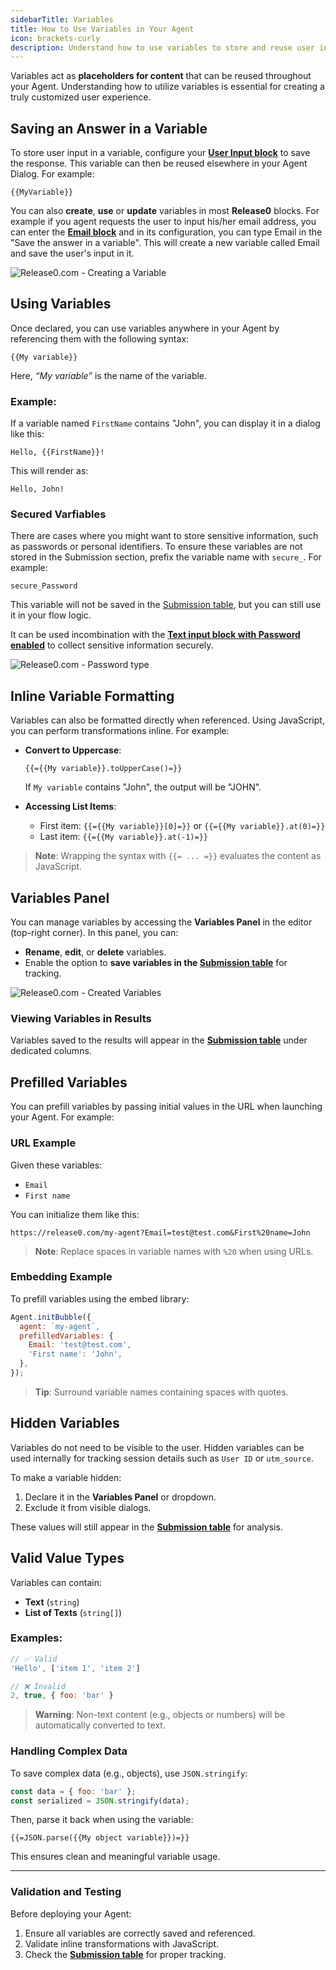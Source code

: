 ```yaml
---
sidebarTitle: Variables
title: How to Use Variables in Your Agent
icon: brackets-curly
description: Understand how to use variables to store and reuse user input for a customized agent experience in Release0. Learn to create, update, and display variables in your chatbot flows, including handling sensitive information securely.
---
```

Variables act as **placeholders for content** that can be reused throughout your Agent. Understanding how to utilize variables is essential for creating a truly customized user experience.

## Saving an Answer in a Variable

To store user input in a variable, configure your **[User Input block](/editor/blocks/user-inputs/text)** to save the response. This variable can then be reused elsewhere in your Agent Dialog. For example:

```plaintext
{{MyVariable}}
```

You can also **create**, **use** or **update** variables in most **Release0** blocks. For example if you agent requests the user to input his/her email address, you can enter the **[Email block](/editor/blocks/user-inputs/email)** and in its configuration, you can type Email in the "Save the answer in a variable". This will create a new variable called Email and save the user's input in it.

<Frame style={{ maxWidth: '600px' }}>
  <img src="/images/blocks/email-variable.png" alt="Release0.com - Creating a Variable" />
</Frame>


## Using Variables

Once declared, you can use variables anywhere in your Agent by referencing them with the following syntax:

```plaintext
{{My variable}}
```

Here, *“My variable”* is the name of the variable.


### Example:

If a variable named `FirstName` contains "John", you can display it in a dialog like this:

```plaintext
Hello, {{FirstName}}!
```

This will render as:

```plaintext
Hello, John!
```

### Secured Varfiables

There are cases where you might want to store sensitive information, such as passwords or personal identifiers. To ensure these variables are not stored in the Submission section, prefix the variable name with `secure_`. For example:

```plaintext
secure_Password
```
This variable will not be saved in the [Submission table](/submission/overview), but you can still use it in your flow logic.

It can be used incombination with the  **[Text input block with Password enabled](/editor/blocks/user-inputs/text#password-type-input)** to collect sensitive information securely.

<Frame style={{ maxWidth: '600px' }}>
  <img src="/images/blocks/inputs/password-type.png" alt="Release0.com - Password type" />
</Frame>


## Inline Variable Formatting

Variables can also be formatted directly when referenced. Using JavaScript, you can perform transformations inline. For example:

- **Convert to Uppercase**:
  ```plaintext
  {{={{My variable}}.toUpperCase()=}}
  ```
  If `My variable` contains "John", the output will be "JOHN".

- **Accessing List Items**:
  - First item: `{{={{My variable}}[0]=}}` or `{{={{My variable}}.at(0)=}}`
  - Last item: `{{={{My variable}}.at(-1)=}}`

> **Note**: Wrapping the syntax with `{{= ... =}}` evaluates the content as JavaScript.

## Variables Panel

You can manage variables by accessing the **Variables Panel** in the editor (top-right corner). In this panel, you can:

- **Rename**, **edit**, or **delete** variables.
- Enable the option to **save variables in the [Submission table](/submission/overview)** for tracking.

<Frame style={{ maxWidth: '400px' }}>
  <img src="/images/blocks/variables-pannel.png" alt="Release0.com - Created Variables" />
</Frame>


### Viewing Variables in Results

Variables saved to the results will appear in the **[Submission table](/submission/overview)** under dedicated columns.

## Prefilled Variables

You can prefill variables by passing initial values in the URL when launching your Agent. For example:

### URL Example

Given these variables:
- `Email`
- `First name`

You can initialize them like this:

```plaintext
https://release0.com/my-agent?Email=test@test.com&First%20name=John
```

> **Note**: Replace spaces in variable names with `%20` when using URLs.

### Embedding Example

To prefill variables using the embed library:

```javascript
Agent.initBubble({
  agent: `my-agent`,
  prefilledVariables: {
    Email: 'test@test.com',
    'First name': 'John',
  },
});
```

> **Tip**: Surround variable names containing spaces with quotes.

## Hidden Variables

Variables do not need to be visible to the user. Hidden variables can be used internally for tracking session details such as `User ID` or `utm_source`.

To make a variable hidden:
1. Declare it in the **Variables Panel** or dropdown.
2. Exclude it from visible dialogs.

These values will still appear in the **[Submission table](/submission/overview)** for analysis.

## Valid Value Types

Variables can contain:
- **Text** (`string`)
- **List of Texts** (`string[]`)

### Examples:
```javascript
// ✅ Valid
'Hello', ['item 1', 'item 2']

// ❌ Invalid
2, true, { foo: 'bar' }
```

> **Warning**: Non-text content (e.g., objects or numbers) will be automatically converted to text.

### Handling Complex Data

To save complex data (e.g., objects), use `JSON.stringify`:

```javascript
const data = { foo: 'bar' };
const serialized = JSON.stringify(data);
```

Then, parse it back when using the variable:

```plaintext
{{=JSON.parse({{My object variable}})=}}
```

This ensures clean and meaningful variable usage.

---

### Validation and Testing

Before deploying your Agent:
1. Ensure all variables are correctly saved and referenced.
2. Validate inline transformations with JavaScript.
3. Check the **[Submission table](/submission/overview)** for proper tracking.
